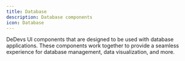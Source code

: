 ```yaml
---
title: Database
description: Database components
icon: Database
---
```


DeDevs UI components that are designed to be used with database applications. These components work together to provide a seamless experience for database management, data visualization, and more.
